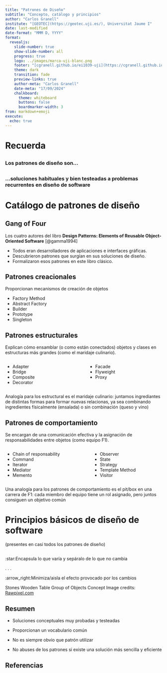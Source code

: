 ```yaml
---
title: "Patrones de Diseño"
subtitle: "Concepto, catálogo y principios"
author: "Carlos Granell"
institute: "[GEOTEC](https://geotec.uji.es/), Universitat Jaume I"
date: last-modified
date-format: "MMM D, YYYY"
format: 
  revealjs:
    slide-number: true
    show-slide-number: all
    progress: true
    logo: ../images/marca-uji-blanc.png
    footer: "[cgranell.github.io/ei1039-uji](https://cgranell.github.io/ei1039-uji)"
    theme: dark
    transition: fade
    preview-links: true
    author-meta: "Carlos Granell"
    date-meta: "17/09/2024"
    chalkboard: 
      theme: whiteboard
      buttons: false
      boardmarker-width: 3
from: markdown+emoji
execute:
  echo: true
---
```


# Recuerda

##  {.center data-menu-title="Concepto"}

### Los patrones de diseño son...

##  {.center data-menu-title="Concepto (II)"}

### ...soluciones habituales y bien testeadas a problemas recurrentes en diseño de software

# Catálogo de patrones de diseño

## Gang of Four

Los cuatro autores del libro **Design Patterns: Elements of Reusable Object-Oriented Software** [@gamma1994]

::: incremental
-   Todos eran desarrolladores de aplicaciones e interfaces gráficas.
-   Descubrieron patrones que surgían en sus soluciones de diseño.
-   Formalizaron esos patrones en este libro clásico.
:::

## Patrones creacionales

Proporcionan mecanismos de creación de objetos

::: incremental
-   Factory Method
-   Abstract Factory
-   Builder
-   Prototype
-   Singleton
:::

## Patrones estructurales

Explican cómo ensamblar (o como están conectados) objetos y clases en estructuras más grandes (como el maridaje culinario).

::: columns
::: column
::: incremental
-   Adapter
-   Bridge
-   Composite
-   Decorator
:::
:::

::: column
::: incremental
-   Facade
-   Flyweight
-   Proxy
:::
:::
:::

::: notes
Analogía para los estructural es el maridaje culinario: juntamos ingrediantes de distintas formas para formar nuevas relacionas, ya sea combinando ingredientes físicalmente (ensalada) o sin combinación (queso y vino)
:::

## Patrones de comportamiento

Se encargan de una comunicación efectiva y la asignación de responsabilidades entre objetos (como equipo F1).

::: columns
::: column
::: incremental
-   Chain of responsability
-   Command
-   Iterator
-   Mediator
-   Memento
:::
:::

::: column
::: incremental
-   Observer
-   State
-   Strategy
-   Template Method
-   Visitor
:::
:::
:::

::: notes
Una analogía para los patrones de comportamiento es el pit/box en una carrera de F1: cada miembro del equipo tiene un rol asignado, pero juntos consiguen un objetivo común
:::

# Principios básicos de diseño de software

(presentes en casi todos los patrones de diseño)

##  {background-image="../images/rawpixel/balance.jpg" background-size="cover"}

:star:Encapsula lo que varía y sepáralo de lo que no cambia

. . .

:arrow_right:Minimiza/aisla el efecto provocado por los cambios

::: notes
Stones Wooden Table Group of Objects Concept Image credits: [Rawpixel.com](https://www.rawpixel.com/image/69379/)
:::

## Resumen

-   Soluciones conceptuales muy probadas y testeadas

-   Proporcionan un vocabulario común

-   No es siempre obvio que patrón utilizar

-   No abuses de los patrones si existe una solución más sencilla y eficiente

## Referencias {.scrollable}
